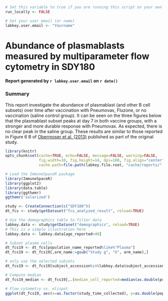 ```r
# Set this variable to true if you are running this script on your own machine
run_locally <- FALSE
```

```r
# Set your user email (or name)
labkey.user.email <- "Yourname"
```

# Abundance of plasmablasts measured by multiparameter flow cytometry in SDY180
#### Report generated by `r labkey.user.email` on `r date()`

### Summary
This report investigate the abundance of plasmablast (and other B cell subsets) over time after vaccination with Pneumovax, Fluzone, or no vaccination (saline control group). 
It can be seen on the three figures below that the plasmablast subset peaks at day 7 in both vaccine groups, with a stronger and more durable response with Pneumovax. 
As expected, there is no clear peak in the saline group. These results are similar to those reported in Figure 6 B of <a href="http://www.ncbi.nlm.nih.gov/pmc/articles/PMC3681204/" target="_BLANK"> Obermoser et al. (2013)</a> published as part of the original study.


```r
library(knitr)
opts_chunk$set(cache=TRUE, echo=FALSE, message=FALSE, warning=FALSE,
               fig.width=10, fig.height=14, dpi=100, fig.align="center",
               cache.path=file.path(labkey.file.root, "cache/reports/", labkey.user.email))
```

```r
# Load the ImmuneSpaceR package
library(ImmuneSpaceR)
library(ggplot2)
library(data.table)
library(ggthemr)
ggthemr('solarized')
```


```r
study <- CreateConnection(c("SDY180"))
dt_fcs <- study$getDataset("fcs_analyzed_result", reload=TRUE)
```

```r
# Use the demographics table to filter data
labkey.data <- study$getDataset("demographics", reload=TRUE)
# This is a simple illustration here
labkey.data <- labkey.data[age_reported<40]
```

```r
# Subset plasma cells
dt_fcs19 <- dt_fcs[population_name_reported%like%"Plasma"]
dt_fcs19 <- dt_fcs19[,arm_name:=gsub("Study g", "G", arm_name),]

```

```r
# only use the selected subjets
dt_fcs19 <- dt_fcs19[subject_accession%in%labkey.data$subject_accession]
```

```r
# Compute median
dt_fcs19_median <- dt_fcs19[,.(median_cell_reported=median(as.double(population_cell_number)+1,na.rm=TRUE)),by=.(arm_name,study_time_collected,population_name_reported)]
```


```r
# Flow cytometry vs. elispot
ggplot(dt_fcs19, aes(x=as.factor(study_time_collected), y=as.double(population_cell_number)+1))+geom_boxplot()+geom_jitter()+scale_y_log10()+facet_grid(arm_name~population_name_reported, scale="free")+xlab("Time")+ylab(expression(paste("Number of cells/",mu,"l")))+geom_line(data=dt_fcs19_median,aes(x=as.factor(study_time_collected), y=as.double(median_cell_reported),group=1),color="black",size=1.2)+labs(title="Plasma cell abundance after vaccination")
```

